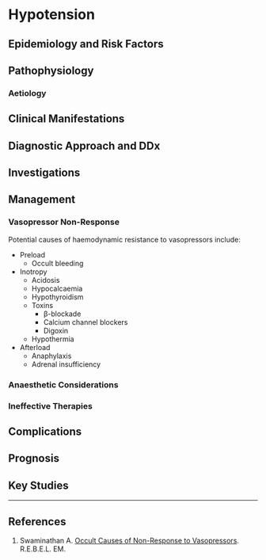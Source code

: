 # Hypotension


## Epidemiology and Risk Factors

## Pathophysiology

### Aetiology

## Clinical Manifestations

## Diagnostic Approach and DDx

## Investigations

## Management


### Vasopressor Non-Response

Potential causes of haemodynamic resistance to vasopressors include:

* Preload
	* Occult bleeding
* Inotropy
	* Acidosis
	* Hypocalcaemia
	* Hypothyroidism
	* Toxins
		* β-blockade
		* Calcium channel blockers
		* Digoxin
	* Hypothermia
* Afterload
	* Anaphylaxis
	* Adrenal insufficiency

### Anaesthetic Considerations

### Ineffective Therapies

## Complications

## Prognosis

## Key Studies


---

## References

1. Swaminathan A. [Occult Causes of Non-Response to Vasopressors](https://rebelem.com/occult-causes-of-non-response-to-vasopressors/). R.E.B.E.L. EM.